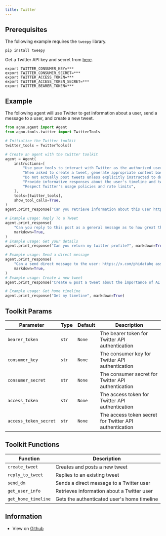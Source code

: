 ```yaml
---
title: Twitter
---
```


## Prerequisites

The following example requires the `tweepy` library.

```shell
pip install tweepy
```

Get a Twitter API key and secret from [here](https://developer.x.com/en/docs/authentication/oauth-1-0a/api-key-and-secret).

```shell
export TWITTER_CONSUMER_KEY=***
export TWITTER_CONSUMER_SECRET=***
export TWITTER_ACCESS_TOKEN=***
export TWITTER_ACCESS_TOKEN_SECRET=***
export TWITTER_BEARER_TOKEN=***
```

## Example

The following agent will use Twitter to get information about a user, send a message to a user, and create a new tweet.

```python cookbook/tools/twitter_tools.py
from agno.agent import Agent
from agno.tools.twitter import TwitterTools

# Initialize the Twitter toolkit
twitter_tools = TwitterTools()

# Create an agent with the twitter toolkit
agent = Agent(
    instructions=[
        "Use your tools to interact with Twitter as the authorized user @phidatahq",
        "When asked to create a tweet, generate appropriate content based on the request",
        "Do not actually post tweets unless explicitly instructed to do so",
        "Provide informative responses about the user's timeline and tweets",
        "Respect Twitter's usage policies and rate limits",
    ],
    tools=[twitter_tools],
    show_tool_calls=True,
)
agent.print_response("Can you retrieve information about this user https://x.com/phidatahq ", markdown=True)

# Example usage: Reply To a Tweet
agent.print_response(
    "Can you reply to this post as a general message as to how great this project is:https://x.com/phidatahq/status/1836101177500479547",
    markdown=True,
)
# Example usage: Get your details
agent.print_response("Can you return my twitter profile?", markdown=True)

# Example usage: Send a direct message
agent.print_response(
    "Can a send direct message to the user: https://x.com/phidatahq assking you want learn more about them and a link to their community?",
    markdown=True,
)
# Example usage: Create a new tweet
agent.print_response("Create & post a tweet about the importance of AI ethics", markdown=True)

# Example usage: Get home timeline
agent.print_response("Get my timeline", markdown=True)

```

## Toolkit Params

| Parameter | Type | Default | Description |
|-----------|------|---------|-------------|
| `bearer_token` | `str` | `None` | The bearer token for Twitter API authentication |
| `consumer_key` | `str` | `None` | The consumer key for Twitter API authentication |
| `consumer_secret` | `str` | `None` | The consumer secret for Twitter API authentication |
| `access_token` | `str` | `None` | The access token for Twitter API authentication |
| `access_token_secret` | `str` | `None` | The access token secret for Twitter API authentication |

## Toolkit Functions

| Function | Description |
|----------|-------------|
| `create_tweet` | Creates and posts a new tweet |
| `reply_to_tweet` | Replies to an existing tweet |
| `send_dm` | Sends a direct message to a Twitter user |
| `get_user_info` | Retrieves information about a Twitter user |
| `get_home_timeline` | Gets the authenticated user's home timeline |


## Information

- View on [Github](https://github.com/phidatahq/agno/blob/main/libs/agno/agno/tools/twitter.py)
